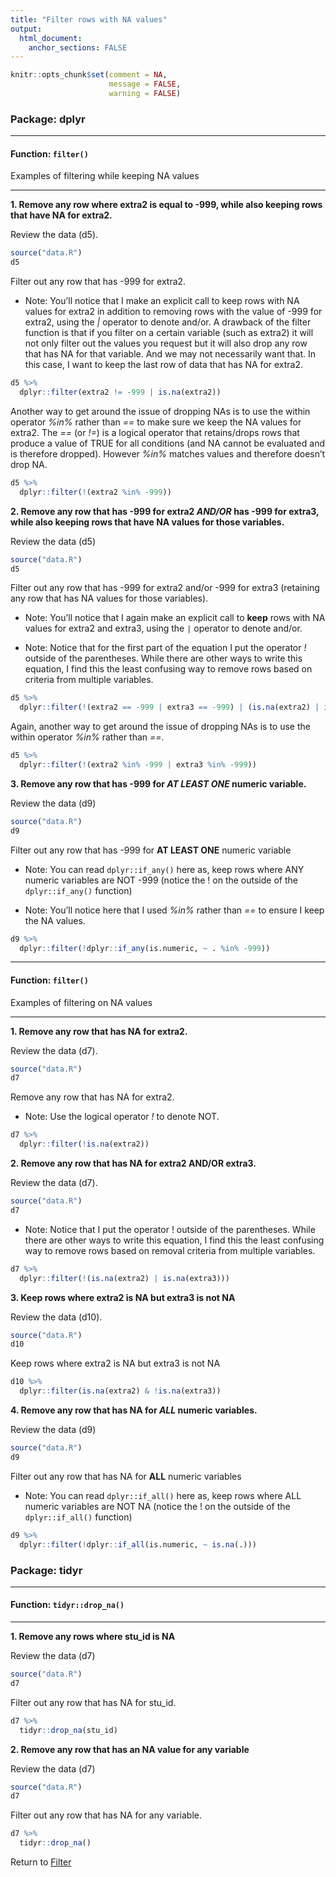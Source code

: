 ```yaml
---
title: "Filter rows with NA values"
output: 
  html_document:
    anchor_sections: FALSE
---
```


```r
knitr::opts_chunk$set(comment = NA,
                      message = FALSE,
                      warning = FALSE)
```

### Package: dplyr

---

#### Function: `filter()`

Examples of filtering while keeping NA values

---

**1\. Remove any row where extra2 is equal to -999, while also keeping rows that have NA for extra2.**

Review the data (d5).

```r

source("data.R")
d5

```


Filter out any row that has -999 for extra2.

* Note: You’ll notice that I make an explicit call to keep rows with NA values for extra2 in addition to removing rows with the value of -999 for extra2, using the *|* operator to denote and/or. A drawback of the filter function is that if you filter on a certain variable (such as extra2) it will not only filter out the values you request but it will also drop any row that has NA for that variable. And we may not necessarily want that. In this case, I want to keep the last row of data that has NA for extra2.

```r

d5 %>% 
  dplyr::filter(extra2 != -999 | is.na(extra2))

```

Another way to get around the issue of dropping NAs is to use the within operator *%in%* rather than *==* to make sure we keep the NA values for extra2. The *==* (or *!=*) is a logical operator that retains/drops rows that produce a value of TRUE for all conditions (and NA cannot be evaluated and is therefore dropped). However *%in%* matches values and therefore doesn't drop NA. 

```r

d5 %>% 
  dplyr::filter(!(extra2 %in% -999))

```


**2\. Remove any row that has -999 for extra2 *AND/OR* has -999 for extra3, while also keeping rows that have NA values for those variables.**

Review the data (d5)

```r

source("data.R")
d5

```

Filter out any row that has -999 for extra2 and/or -999 for extra3 (retaining any row that has NA values for those variables). 

* Note: You'll notice that I again make an explicit call to **keep** rows with NA values for extra2 and extra3, using the `|` operator to denote and/or.

* Note: Notice that for the first part of the equation I put the operator *!* outside of the parentheses. While there are other ways to write this equation, I find this the least confusing way to remove rows based on criteria from multiple variables.

```r

d5 %>% 
  dplyr::filter(!(extra2 == -999 | extra3 == -999) | (is.na(extra2) | is.na(extra3)))

```

Again, another way to get around the issue of dropping NAs is to use the within operator *%in%* rather than *==*.

```r

d5 %>% 
  dplyr::filter(!(extra2 %in% -999 | extra3 %in% -999))

```

**3\. Remove any row that has -999 for *AT LEAST ONE* numeric variable.**

Review the data (d9)

```r

source("data.R")
d9

```

Filter out any row that has -999 for **AT LEAST ONE** numeric variable

* Note: You can read `dplyr::if_any()` here as, keep rows where ANY numeric variables are NOT -999 (notice the ! on the outside of the `dplyr::if_any()` function)

* Note: You'll notice here that I used *%in%* rather than *==* to ensure I keep the NA values. 

```r

d9 %>% 
  dplyr::filter(!dplyr::if_any(is.numeric, ~ . %in% -999))

```

---

#### Function: `filter()`

Examples of filtering on NA values

---

**1\. Remove any row that has NA for extra2.**

Review the data (d7).

```r

source("data.R")
d7

```

Remove any row that has NA for extra2.

* Note: Use the logical operator *!* to denote NOT.

```r

d7 %>% 
  dplyr::filter(!is.na(extra2))

```

**2\. Remove any row that has NA for extra2 AND/OR extra3.**

Review the data (d7).

```r

source("data.R")
d7

```

* Note: Notice that I put the operator ! outside of the parentheses. While there are other ways to write this equation, I find this the least confusing way to remove rows based on removal criteria from multiple variables.

```r

d7 %>% 
  dplyr::filter(!(is.na(extra2) | is.na(extra3)))

```

**3\. Keep rows where extra2 is NA but extra3 is not NA**

Review the data (d10).

```r

source("data.R")
d10

```

Keep rows where extra2 is NA but extra3 is not NA

```r

d10 %>%
  dplyr::filter(is.na(extra2) & !is.na(extra3))
```


**4\. Remove any row that has NA for *ALL* numeric variables.**

Review the data (d9)

```r

source("data.R")
d9

```

Filter out any row that has NA for **ALL** numeric variables

* Note: You can read `dplyr::if_all()` here as, keep rows where ALL numeric variables are NOT NA (notice the ! on the outside of the `dplyr::if_all()` function)


```r

d9 %>% 
  dplyr::filter(!dplyr::if_all(is.numeric, ~ is.na(.)))


```

### Package: tidyr

---

#### Function: `tidyr::drop_na()`

---

**1\. Remove any rows where stu_id is NA**

Review the data (d7)

```r

source("data.R")
d7

```


Filter out any row that has NA for stu_id.

```r

d7 %>% 
  tidyr::drop_na(stu_id)


```


**2\. Remove any row that has an NA value for any variable**

Review the data (d7)

```r

source("data.R")
d7

```

Filter out any row that has NA for any variable.

```r

d7 %>% 
  tidyr::drop_na()


```

Return to [Filter](https://github.com/Cghlewis/data-wrangling-functions/wiki/Filter)
